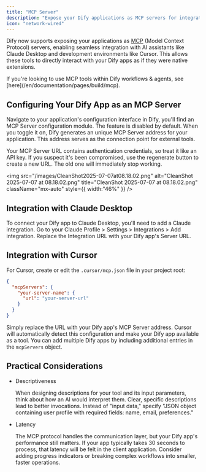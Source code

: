 ```yaml
---
title: "MCP Server"
description: "Expose your Dify applications as MCP servers for integration with Claude Desktop, Cursor, and other AI development tools"
icon: "network-wired"
---
```


Dify now supports exposing your applications as [MCP](https://modelcontextprotocol.io/introduction) (Model Context Protocol) servers, enabling seamless integration with AI assistants like Claude Desktop and development environments like Cursor. This allows these tools to directly interact with your Dify apps as if they were native extensions.

<Note>
  If you're looking to use MCP tools within Dify workflows & agents, see [here](/en/documentation/pages/build/mcp).
</Note>

## Configuring Your Dify App as an MCP Server

Navigate to your application's configuration interface in Dify, you'll find an MCP Server configuration module. The feature is disabled by default. When you toggle it on, Dify generates an unique MCP Server address for your application. This address serves as the connection point for external tools.

<Danger>
  Your MCP Server URL contains authentication credentials, so treat it like an API key. If you suspect it's been compromised, use the regenerate button to create a new URL. The old one will immediately stop working.
</Danger>

<img
  src="/images/CleanShot2025-07-07at08.18.02.png"
  alt="CleanShot 2025-07-07 at 08.18.02.png"
  title="CleanShot 2025-07-07 at 08.18.02.png"
  className="mx-auto"
  style={{ width:"46%" }}
/>

## Integration with Claude Desktop

To connect your Dify app to Claude Desktop, you'll need to add a Claude integration. Go to your Claude Profile \> Settings \> Integrations \> Add integration. Replace the Integration URL with your Dify app's Server URL.

## Integration with Cursor

For Cursor, create or edit the `.cursor/mcp.json` file in your project root:

```json
{
  "mcpServers": {
    "your-server-name": {
      "url": "your-server-url"
    }
  }
}
```

Simply replace the URL with your Dify app's MCP Server address. Cursor will automatically detect this configuration and make your Dify app available as a tool. You can add multiple Dify apps by including additional entries in the `mcpServers` object.

## Practical Considerations

- Descriptiveness

  When designing descriptions for your tool and its input parameters, think about how an AI would interpret them. Clear, specific descriptions lead to better invocations. Instead of "input data," specify "JSON object containing user profile with required fields: name, email, preferences."
- Latency

  The MCP protocol handles the communication layer, but your Dify app's performance still matters. If your app typically takes 30 seconds to process, that latency will be felt in the client application. Consider adding progress indicators or breaking complex workflows into smaller, faster operations.
